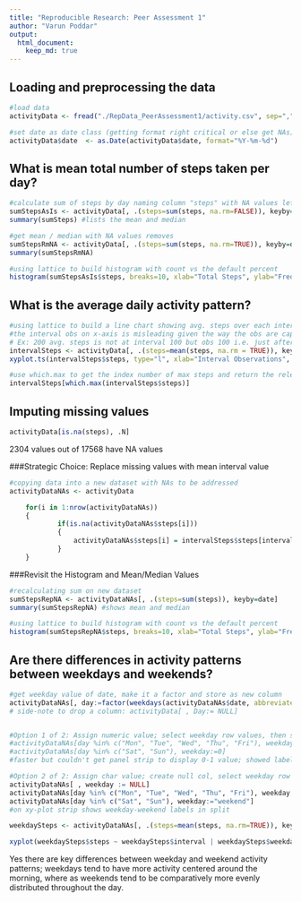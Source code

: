 ```yaml
---
title: "Reproducible Research: Peer Assessment 1"
author: "Varun Poddar"
output: 
  html_document:
    keep_md: true
---
```



## Loading and preprocessing the data
```r
#load data
activityData <- fread("./RepData_PeerAssessment1/activity.csv", sep=",", header=TRUE, stringsAsFactors=FALSE, na.strings="NA")

#set date as date class (getting format right critical or else get NAs)
activityData$date  <- as.Date(activityData$date, format="%Y-%m-%d")
```


## What is mean total number of steps taken per day?
```r
#calculate sum of steps by day naming column "steps" with NA values left NA
sumStepsAsIs <- activityData[, .(steps=sum(steps, na.rm=FALSE)), keyby=date]
summary(sumSteps) #lists the mean and median

#get mean / median with NA values removes 
sumStepsRmNA <- activityData[, .(steps=sum(steps, na.rm=TRUE)), keyby=date]
summary(sumStepsRmNA) 

#using lattice to build histogram with count vs the default percent
histogram(sumStepsAsIs$steps, breaks=10, xlab="Total Steps", ylab="Frequency", type="count", main="Distribution of Steps")
```


## What is the average daily activity pattern?
```r
#using lattice to build a line chart showing avg. steps over each interval obs. 
#the interval obs on x-axis is misleading given the way the obs are captured. 
# Ex: 200 avg. steps is not at interval 100 but obs 100 i.e. just after 8AM  
intervalSteps <- activityData[, .(steps=mean(steps, na.rm = TRUE)), keyby=interval]
xyplot.ts(intervalSteps$steps, type="l", xlab="Interval Observations", ylab="Avg. Steps", main="Avg. Steps Across Intervals")

#use which.max to get the index number of max steps and return the relevant row details 
intervalSteps[which.max(intervalSteps$steps)]
```


## Imputing missing values
```r
activityData[is.na(steps), .N]
```
2304 values out of 17568 have NA values

###Strategic Choice: Replace missing values with mean interval value 
```r
#copying data into a new dataset with NAs to be addressed
activityDataNAs <- activityData

    for(i in 1:nrow(activityDataNAs))
    {
            if(is.na(activityDataNAs$steps[i]))
            {
                activityDataNAs$steps[i] = intervalSteps$steps[intervalSteps$interval == activityDataNAs$interval[i]]
            }
    }
```

###Revisit the Histogram and Mean/Median Values
```r
#recalculating sum on new dataset
sumStepsRepNA <- activityDataNAs[, .(steps=sum(steps)), keyby=date]
summary(sumStepsRepNA) #shows mean and median

#using lattice to build histogram with count vs the default percent
histogram(sumStepsRepNA$steps, breaks=10, xlab="Total Steps", ylab="Frequency", type="count", main="Distribution of Steps")
```

## Are there differences in activity patterns between weekdays and weekends?
```r
#get weekday value of date, make it a factor and store as new column
activityDataNAs[, day:=factor(weekdays(activityDataNAs$date, abbreviate = TRUE))]
# side-note to drop a column: activityData[ , Day:= NULL]


#Option 1 of 2: Assign numeric value; select weekday row values, then set new col=1 or 0
#activityDataNAs[day %in% c("Mon", "Tue", "Wed", "Thu", "Fri"), weekday:=1]
#activityDataNAs[day %in% c("Sat", "Sun"), weekday:=0]
#faster but couldn't get panel strip to display 0-1 value; showed label

#Option 2 of 2: Assign char value; create null col, select weekday row values, then set new col
activityDataNAs[ , weekday := NULL]
activityDataNAs[day %in% c("Mon", "Tue", "Wed", "Thu", "Fri"), weekday:="weekday"]
activityDataNAs[day %in% c("Sat", "Sun"), weekday:="weekend"]
#on xy-plot strip shows weekday-weekend labels in split

weekdaySteps <- activityDataNAs[, .(steps=mean(steps, na.rm=TRUE)), keyby=.(weekday, interval)]

xyplot(weekdaySteps$steps ~ weekdaySteps$interval | weekdaySteps$weekday, type="l", xlab="Interval Obs", ylab="Avg. Steps", main="Avg. Steps Weekday vs. Weekend", layout=c(1,2))
```
Yes there are key differences between weekday and weekend activity patterns; weekdays tend to have more activity centered around the morning, where as weekends tend to be comparatively more evenly distributed throughout the day. 
